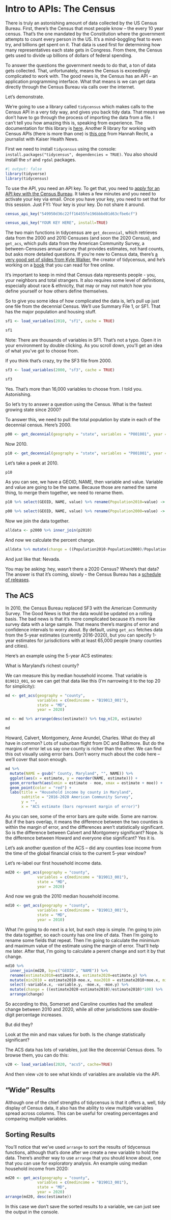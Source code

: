# Intro to APIs: The Census

There is truly an astonishing amount of data collected by the US Census Bureau. First, there's the Census that most people know -- the every 10 year census. That's the one mandated by the Constitution where the government attempts to count every person in the US. It's a mind-boggling feat to even try, and billions get spent on it. That data is used first for determining how many representatives each state gets in Congress. From there, the Census gets used to divide up billions of dollars of federal spending.

To answer the questions the government needs to do that, a ton of data gets collected. That, unfortunately, means the Census is exceedingly complicated to work with. The good news is, the Census has an API -- an application programming interface. What that means is we can get data directly through the Census Bureau via calls over the internet.

Let's demonstrate.

We're going to use a library called `tidycensus` which makes calls to the Census API in a very tidy way, and gives you back tidy data. That means we don't have to go through the process of importing the data from a file. I can't tell you how amazing this is, speaking from experience. The documentation for this library is [here](https://walker-data.com/tidycensus/). Another R library for working with Census APIs (there is more than one) is [this one](https://github.com/hrecht/censusapi) from Hannah Recht, a journalist with Kaiser Health News.

First we need to install `tidycensus` using the console: `install.packages("tidycensus", dependencies = TRUE)`. You also should install the `sf` and `rgdal` packages.

```r
#| output: false
library(tidyverse)
library(tidycensus)
```

To use the API, you need an API key. To get that, you need to [apply for an API key with the Census Bureau](https://api.census.gov/data/key_signup.html). It takes a few minutes and you need to activate your key via email. Once you have your key, you need to set that for this session. Just FYI: Your key is your key. Do not share it around.

```r
census_api_key("549950d36c22ff16455fe196bbbd01d63cfbe6cf")
```

```r
census_api_key("YOUR KEY HERE", install=TRUE)
```

The two main functions in tidycensus are `get_decennial`, which retrieves data from the 2000 and 2010 Censuses (and soon the 2020 Census), and `get_acs`, which pulls data from the American Community Survey, a between-Censuses annual survey that provides estimates, not hard counts, but asks more detailed questions. If you're new to Census data, there's [a very good set of slides from Kyle Walker](http://walker-data.com/umich-workshop/census-data-in-r/slides/#1), the creator of tidycensus, and he's working on a [book](https://walker-data.com/census-r/index.html) that you can read for free online.

It's important to keep in mind that Census data represents people - you, your neighbors and total strangers. It also requires some level of definitions, especially about race & ethnicity, that may or may not match how you define yourself or how others define themselves.

So to give you some idea of how complicated the data is, let's pull up just one file from the decennial Census. We'll use Summary File 1, or SF1. That has the major population and housing stuff.

```r
sf1 <- load_variables(2010, "sf1", cache = TRUE)

sf1
```

Note: There are thousands of variables in SF1. That's not a typo. Open it in your environment by double clicking. As you scroll down, you'll get an idea of what you've got to choose from.

If you think that's crazy, try the SF3 file from 2000.

```r
sf3 <- load_variables(2000, "sf3", cache = TRUE)

sf3
```

Yes. That's more than 16,000 variables to choose from. I told you. Astonishing.

So let's try to answer a question using the Census. What is the fastest growing state since 2000?

To answer this, we need to pull the total population by state in each of the decennial census. Here's 2000.

```r
p00 <- get_decennial(geography = "state", variables = "P001001", year = 2000)

```

Now 2010.

```r
p10 <- get_decennial(geography = "state", variables = "P001001", year = 2010)
```

Let's take a peek at 2010.

```r
p10
```

As you can see, we have a GEOID, NAME, then variable and value. Variable and value are going to be the same. Because those are named the same thing, to merge them together, we need to rename them.

```r
p10 %>% select(GEOID, NAME, value) %>% rename(Population2010=value) -> p2010

p00 %>% select(GEOID, NAME, value) %>% rename(Population2000=value) -> p2000
```

Now we join the data together.

```r
alldata <- p2000 %>% inner_join(p2010)
```

And now we calculate the percent change.

```r
alldata %>% mutate(change = ((Population2010-Population2000)/Population2000)*100) %>% arrange(desc(change))
```

And just like that: Nevada.

You may be asking: hey, wasn't there a 2020 Census? Where's that data? The answer is that it's coming, slowly - the Census Bureau has a [schedule of releases](https://www.census.gov/programs-surveys/popest/about/schedule.html).

## The ACS

In 2010, the Census Bureau replaced SF3 with the American Community Survey. The Good News is that the data would be updated on a rolling basis. The bad news is that it's more complicated because it's more like survey data with a large sample. That means there's margins of error and confidence intervals to worry about. By default, using `get_acs` fetches data from the 5-year estimates (currently 2016-2020), but you can specify 1-year estimates for jurisdictions with at least 65,000 people (many counties and cities).

Here's an example using the 5-year ACS estimates:

What is Maryland's richest county?

We can measure this by median household income. That variable is `B19013_001`, so we can get that data like this (I'm narrowing it to the top 20 for simplicity):
```r
md <- get_acs(geography = "county",
              variables = c(medincome = "B19013_001"),
              state = "MD",
              year = 2020)

md <- md %>% arrange(desc(estimate)) %>% top_n(20, estimate)

md

```

Howard, Calvert, Montgomery, Anne Arundel, Charles. What do they all have in common? Lots of suburban flight from DC and Baltimore. But do the margins of error let us say one county is richer than the other. We can find this out visually using error bars. Don't worry much about the code here --  we'll cover that soon enough.

```r
md %>%
  mutate(NAME = gsub(" County, Maryland", "", NAME)) %>%
  ggplot(aes(x = estimate, y = reorder(NAME, estimate))) +
  geom_errorbarh(aes(xmin = estimate - moe, xmax = estimate + moe)) +
  geom_point(color = "red") +
  labs(title = "Household income by county in Maryland",
       subtitle = "2016-2020 American Community Survey",
       y = "",
       x = "ACS estimate (bars represent margin of error)")
```

As you can see, some of the error bars are quite wide. Some are narrow. But if the bars overlap, it means the difference between the two counties is within the margin of error, and the differences aren't statistically significant. So is the difference between Calvert and Montgomery significant? Nope. Is the difference between Howard and everyone else significant? Yes it is.

Let's ask another question of the ACS -- did any counties lose income from the time of the global financial crisis to the current 5-year window?

Let's re-label our first household income data.

```r
md20 <- get_acs(geography = "county",
              variables = c(medincome = "B19013_001"),
              state = "MD",
              year = 2020)
```

And now we grab the 2010 median household income.

```r
md10 <- get_acs(geography = "county",
              variables = c(medincome = "B19013_001"),
              state = "MD",
              year = 2010)
```

What I'm going to do next is a lot, but each step is simple. I'm going to join the data together, so each county has one line of data. Then I'm going to rename some fields that repeat. Then I'm going to calculate the minimium and maximum value of the estimate using the margin of error. That'll help me later. After that, I'm going to calculate a perent change and sort it by that change.

```r
md10 %>%
  inner_join(md20, by=c("GEOID", "NAME")) %>%
  rename(estimate2010=estimate.x, estimate2020=estimate.y) %>%
  mutate(min2010 = estimate2010-moe.x, max2010 = estimate2010+moe.x, min2020 = estimate2020-moe.y, max2020 = estimate2020+moe.y) %>%
  select(-variable.x, -variable.y, -moe.x, -moe.y) %>%
  mutate(change = ((estimate2020-estimate2010)/estimate2010)*100) %>%
  arrange(change)
```

So according to this, Somerset and Caroline counties had the smallest change between 2010 and 2020, while all other jurisdictions saw double-digit percentage increases.

But did they?

Look at the min and max values for both. Is the change statistically significant?

The ACS data has lots of variables, just like the decennial Census does. To browse them, you can do this:

```r
v20 <- load_variables(2020, "acs5", cache=TRUE)
```

And then view `v20` to see what kinds of variables are available via the API.

## "Wide" Results

Although one of the chief strengths of tidycensus is that it offers a, well, tidy display of Census data, it also has the ability to view multiple variables spread across columns. This can be useful for creating percentages and comparing multiple variables.


## Sorting Results

You'll notice that we've used `arrange` to sort the results of tidycensus functions, although that's done after we create a new variable to hold the data. There's another way to use `arrange` that you should know about, one that you can use for exploratory analysis. An example using median household income from 2020:

```r
md20 <- get_acs(geography = "county",
              variables = c(medincome = "B19013_001"),
              state = "MD",
              year = 2020)
arrange(md20, desc(estimate))
```

In this case we don't save the sorted results to a variable, we can just see the output in the console.
